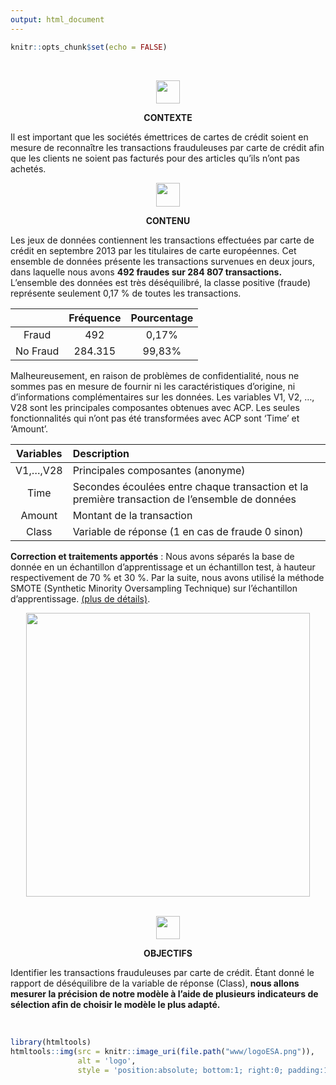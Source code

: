 ```yaml
---
output: html_document
---
```


```r
knitr::opts_chunk$set(echo = FALSE)
```


&nbsp;


<center> ![](www/contexte.png){width=1cm} </center>
<p></p>
<center><strong> CONTEXTE </strong></center>
<p></p>
Il est important que les sociétés émettrices de cartes de crédit soient en mesure de reconnaître les transactions frauduleuses par carte de crédit afin que les clients ne soient pas facturés pour des articles qu'ils n'ont pas achetés.
<p></p>

<center> ![](www/contenu.png){width=1cm} </center>
<p></p>
<center><strong> CONTENU </strong></center>
<p></p>
Les jeux de données contiennent les transactions effectuées par carte de crédit en septembre 2013 par les titulaires de carte européennes.
Cet ensemble de données présente les transactions survenues en deux jours, dans laquelle nous avons <strong>492 fraudes sur 284 807 transactions.</strong>
L'ensemble des données est très déséquilibré, la classe positive (fraude) représente seulement 0,17 % de toutes les transactions.

|            | Fréquence | Pourcentage |
|:-----:|:-----:|:-----:|
| Fraud     |    492    | 0,17%     |
| No Fraud | 284.315    | 99,83%     |

Malheureusement, en raison de problèmes de confidentialité, nous ne sommes pas en mesure de fournir ni les caractéristiques d'origine, ni  d'informations complémentaires sur les données. Les variables V1, V2, ..., V28 sont les principales composantes obtenues avec ACP. Les seules fonctionnalités qui n'ont pas été transformées avec ACP sont 'Time' et 'Amount'.

| Variables       | Description                                                                                    |
|:---------------:|:-----------------------------------------------------------------------------------------------|
| V1,...,V28      | Principales composantes (anonyme)                                                              |
| Time            | Secondes écoulées entre chaque transaction et la première transaction de l'ensemble de données |
| Amount          | Montant de la transaction                                                                      |
| Class           | Variable de réponse (1 en cas de fraude 0 sinon)                                               |

<strong>Correction et traitements apportés</strong> : Nous avons séparés la base de donnée en un échantillon d'apprentissage et un échantillon test, à hauteur respectivement de 70 % et 30 %. Par la suite, nous avons utilisé la méthode SMOTE (Synthetic Minority Oversampling Technique) sur l'échantillon d'apprentissage. [(plus de détails)](http://rikunert.com/SMOTE_explained?fbclid=IwAR08i0mcS_fg6G_IEmtq2fjIjSg5PI1ESiLPrOZp3eoNkK2yKYLUKGZOCcA).
<p></p>
<center> ![](www/partition.png){width=12cm}</center>


&nbsp;
<p></p>
<center> ![](www/cible.png){width=1cm} </center>
<p></p>
<center><strong> OBJECTIFS </strong></center>
<p></p>
Identifier les transactions frauduleuses par carte de crédit. Étant donné le rapport de déséquilibre de la variable de réponse (Class), <strong>nous allons mesurer la précision de notre modèle à l'aide de plusieurs indicateurs de sélection afin de choisir le modèle le plus adapté. </strong>


&nbsp;
```r
library(htmltools)
htmltools::img(src = knitr::image_uri(file.path("www/logoESA.png")), 
               alt = 'logo', 
               style = 'position:absolute; bottom:1; right:0; padding:10px;width:2cm')
```


&nbsp;


